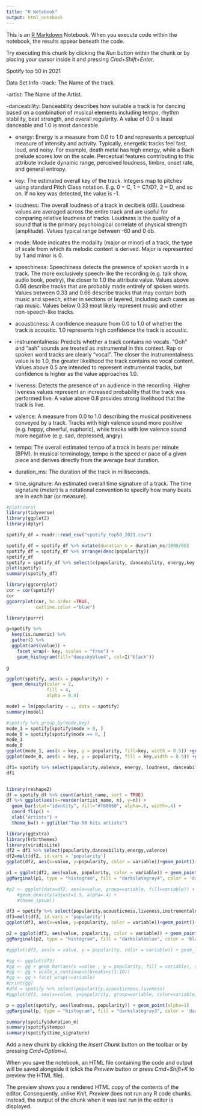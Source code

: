 ```yaml
---
title: "R Notebook"
output: html_notebook
---
```


This is an [R Markdown](http://rmarkdown.rstudio.com) Notebook. When you execute code within the notebook, the results appear beneath the code. 

Try executing this chunk by clicking the *Run* button within the chunk or by placing your cursor inside it and pressing *Cmd+Shift+Enter*. 

Spotify top 50 in 2021

Data Set Info
-track: The Name of the track.

-artist: The Name of the Artist.

-danceability: Danceability describes how suitable a track is for dancing based on a combination of musical elements including tempo, rhythm stability, beat strength, and overall regularity. A value of 0.0 is least danceable and 1.0 is most danceable. 

- energy: Energy is a measure from 0.0 to 1.0 and represents a perceptual measure of intensity and activity. Typically, energetic tracks feel fast, loud, and noisy. For example, death metal has high energy, while a Bach prelude scores low on the scale. Perceptual features contributing to this attribute include dynamic range, perceived loudness, timbre, onset rate, and general entropy. 

- key: The estimated overall key of the track. Integers map to pitches using standard Pitch Class notation. E.g. 0 = C, 1 = C?/D?, 2 = D, and so on. If no key was detected, the value is -1.

- loudness: The overall loudness of a track in decibels (dB). Loudness values are averaged across the entire track and are useful for comparing relative loudness of tracks. Loudness is the quality of a sound that is the primary psychological correlate of physical strength (amplitude). Values typical range between -60 and 0 db. 

- mode: Mode indicates the modality (major or minor) of a track, the type of scale from which its melodic content is derived. Major is represented by 1 and minor is 0.

- speechiness: Speechiness detects the presence of spoken words in a track. The more exclusively speech-like the recording (e.g. talk show, audio book, poetry), the closer to 1.0 the attribute value. Values above 0.66 describe tracks that are probably made entirely of spoken words. Values between 0.33 and 0.66 describe tracks that may contain both music and speech, either in sections or layered, including such cases as rap music. Values below 0.33 most likely represent music and other non-speech-like tracks. 

- acousticness: A confidence measure from 0.0 to 1.0 of whether the track is acoustic. 1.0 represents high confidence the track is acoustic. 

- instrumentalness: Predicts whether a track contains no vocals. “Ooh” and “aah” sounds are treated as instrumental in this context. Rap or spoken word tracks are clearly “vocal”. The closer the instrumentalness value is to 1.0, the greater likelihood the track contains no vocal content. Values above 0.5 are intended to represent instrumental tracks, but confidence is higher as the value approaches 1.0. 

- liveness: Detects the presence of an audience in the recording. Higher liveness values represent an increased probability that the track was performed live. A value above 0.8 provides strong likelihood that the track is live.

- valence: A measure from 0.0 to 1.0 describing the musical positiveness conveyed by a track. Tracks with high valence sound more positive (e.g. happy, cheerful, euphoric), while tracks with low valence sound more negative (e.g. sad, depressed, angry).

- tempo: The overall estimated tempo of a track in beats per minute (BPM). In musical terminology, tempo is the speed or pace of a given piece and derives directly from the average beat duration. 

- duration_ms:  The duration of the track in milliseconds.

- time_signature: An estimated overall time signature of a track. The time signature (meter) is a notational convention to specify how many beats are in each bar (or measure).

```r
#plot(cars)
library(tidyverse)
library(ggplot2)
library(dplyr)
```
```r
spotify_df = readr::read_csv("spotify_top50_2021.csv")

```
```r
spotify_df = spotify_df %>% mutate(duration_m = duration_ms/1000/60)
spotify_df = spotify_df %>% arrange(desc(popularity))
spotify_df
spotify = spotify_df %>% select(c(popularity, danceability, energy,key,loudness,mode,speechiness,acousticness,instrumentalness,liveness,valence,tempo,duration_m,time_signature))
plot(spotify)
summary(spotify_df)
```

```r
library(ggcorrplot)
cor = cor(spotify)
cor
ggcorrplot(cor, hc.order =TRUE,
           outline.color ="blue")
```
```r
library(purrr)

g=spotify %>%
  keep(is.numeric) %>% 
  gather() %>% 
  ggplot(aes(value)) +
    facet_wrap(~ key, scales = "free") +
    geom_histogram(fill="deepskyblue4", col=I("black"))

g
```
```r
ggplot(spotify, aes(x = popularity)) +
  geom_density(color = 2,
               fill = 4,
               alpha = 0.4)
```

```r
model = lm(popularity ~ ., data = spotify)
summary(model)
```
```r
#spotify %>% group_by(mode,key)
mode_1 = spotify[spotify$mode > 0, ]
mode_0 = spotify[spotify$mode == 0, ]
mode_1
mode_0
ggplot(mode_1, aes(x = key, y = popularity, fill=key, width = 0.5)) +geom_bar(stat = "identity")+ggtitle("Popularity based on mode and key") + labs(y= "Count", x = "Major")
ggplot(mode_0, aes(x = key, y = popularity, fill = key,width = 0.5)) +geom_bar(stat = "identity")+ggtitle("Popularity based on mode and key")+ labs(y= "Count", x = "Minor")
```
```r
df1= spotify %>% select(popularity,valence, energy, loudness, danceability, acousticness)
df1

```

```

```
```r
library(reshape2)
df = spotify_df %>% count(artist_name, sort = TRUE) 
df %>% ggplot(aes(x=reorder(artist_name, n), y=n)) +
  geom_bar(stat="identity", fill="#f68060", alpha=.6, width=.4) +
  coord_flip() +
  xlab("Artists") +
  theme_bw() + ggtitle("Top 50 hits artists")
```
```r
library(ggExtra)
library(hrbrthemes)
library(viridisLite)
df2 = df1 %>% select(popularity,danceability,energy,valence)
df2=melt(df2, id.vars = 'popularity')
ggplot(df2, aes(x=value, y=popularity, color = variable))+geom_point()+ ggtitle("Popularity based on danceability/energy/valence")

p1 = ggplot(df2, aes(value, popularity, color = variable)) + geom_point(alpha=0.8)
ggMarginal(p1, type = "histogram", fill = "darkslategray4", color = 'darkslategray')

#p2 <- ggplot(data=df2, aes(x=value, group=variable, fill=variable)) +
    #geom_density(adjust=1.5, alpha=.4) +
    #theme_ipsum()

df3 = spotify %>% select(popularity,acousticness,liveness,instrumentalness,speechiness)
df3=melt(df3, id.vars = 'popularity') 
ggplot(df3, aes(x=value, y=popularity, color = variable))+geom_point()+ ggtitle("Popularity based on danceability/energy/valence")

p2 = ggplot(df3, aes(value, popularity, color = variable)) + geom_point(alpha=0.8)
ggMarginal(p2, type = "histogram", fill = "darkslateblue", color = 'black')

#ggplot(df3, aes(x = value, y = popularity, color = variable)) + geom_line()

#gg <- ggplot(df3)
#gg <- gg + geom_bar(aes(x =value , y = popularity, fill = variable), stat = "identity")
#gg <- gg + scale_x_continuous(breaks=c(1:10))
#gg <- gg + facet_wrap(~variable)
#print(gg)
#df4 = spotify %>% select(popularity,acousticness,liveness)
#ggplot(df3, aes(x=value, y=popularity, group=variable, color=variable)) + geom_line()

p = ggplot(spotify, aes(loudness, popularity)) + geom_point(alpha=1)
ggMarginal(p, type = "histogram", fill = "darkslategray3", color = 'darkslategray4')

```



```r
summary(spotify$duration_m)
summary(spotify$tempo)
summary(spotify$time_signature)
```









Add a new chunk by clicking the *Insert Chunk* button on the toolbar or by pressing *Cmd+Option+I*.

When you save the notebook, an HTML file containing the code and output will be saved alongside it (click the *Preview* button or press *Cmd+Shift+K* to preview the HTML file). 

The preview shows you a rendered HTML copy of the contents of the editor. Consequently, unlike *Knit*, *Preview* does not run any R code chunks. Instead, the output of the chunk when it was last run in the editor is displayed.

